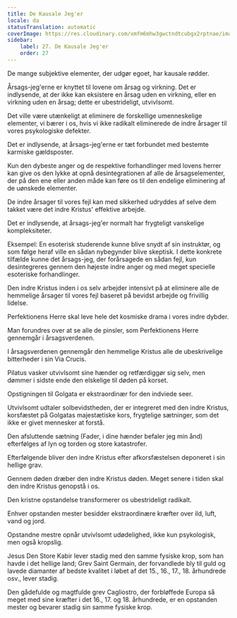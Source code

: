 ```yaml
---
title: De Kausale Jeg'er
locale: da
statusTranslation: automatic
coverImage: https://res.cloudinary.com/xmfm6mhw3gwctndtcubgx2rptnae/image/upload/v1741354419/small_cover_la_gran_rebelion_28716e29d2.webp
sidebar:
    label: 27. De Kausale Jeg'er
    order: 27
---
```

De mange subjektive elementer, der udgør egoet, har kausale rødder.

Årsags-jeg'erne er knyttet til lovene om årsag og virkning. Det er indlysende, at der ikke kan eksistere en årsag uden en virkning, eller en virkning uden en årsag; dette er ubestrideligt, utvivlsomt.

Det ville være utænkeligt at eliminere de forskellige umenneskelige elementer, vi bærer i os, hvis vi ikke radikalt eliminerede de indre årsager til vores psykologiske defekter.

Det er indlysende, at årsags-jeg'erne er tæt forbundet med bestemte karmiske gældsposter.

Kun den dybeste anger og de respektive forhandlinger med lovens herrer kan give os den lykke at opnå desintegrationen af alle de årsagselementer, der på den ene eller anden måde kan føre os til den endelige eliminering af de uønskede elementer.

De indre årsager til vores fejl kan med sikkerhed udryddes af selve dem takket være det indre Kristus' effektive arbejde.

Det er indlysende, at årsags-jeg'er normalt har frygteligt vanskelige kompleksiteter.

Eksempel: En esoterisk studerende kunne blive snydt af sin instruktør, og som følge heraf ville en sådan nybegynder blive skeptisk. I dette konkrete tilfælde kunne det årsags-jeg, der forårsagede en sådan fejl, kun desintegreres gennem den højeste indre anger og med meget specielle esoteriske forhandlinger.

Den indre Kristus inden i os selv arbejder intensivt på at eliminere alle de hemmelige årsager til vores fejl baseret på bevidst arbejde og frivillig lidelse.

Perfektionens Herre skal leve hele det kosmiske drama i vores indre dybder.

Man forundres over at se alle de pinsler, som Perfektionens Herre gennemgår i årsagsverdenen.

I årsagsverdenen gennemgår den hemmelige Kristus alle de ubeskrivelige bitterheder i sin Via Crucis.

Pilatus vasker utvivlsomt sine hænder og retfærdiggør sig selv, men dømmer i sidste ende den elskelige til døden på korset.

Opstigningen til Golgata er ekstraordinær for den indviede seer.

Utvivlsomt udtaler solbevidstheden, der er integreret med den indre Kristus, korsfæstet på Golgatas majestætiske kors, frygtelige sætninger, som det ikke er givet mennesker at forstå.

Den afsluttende sætning (Fader, i dine hænder befaler jeg min ånd) efterfølges af lyn og torden og store katastrofer.

Efterfølgende bliver den indre Kristus efter afkorsfæstelsen deponeret i sin hellige grav.

Gennem døden dræber den indre Kristus døden. Meget senere i tiden skal den indre Kristus genopstå i os.

Den kristne opstandelse transformerer os ubestrideligt radikalt.

Enhver opstanden mester besidder ekstraordinære kræfter over ild, luft, vand og jord.

Opstandne mestre opnår utvivlsomt udødelighed, ikke kun psykologisk, men også kropslig.

Jesus Den Store Kabir lever stadig med den samme fysiske krop, som han havde i det hellige land; Grev Saint Germain, der forvandlede bly til guld og lavede diamanter af bedste kvalitet i løbet af det 15., 16., 17., 18. århundrede osv., lever stadig.

Den gådefulde og magtfulde grev Cagliostro, der forbløffede Europa så meget med sine kræfter i det 16., 17. og 18. århundrede, er en opstanden mester og bevarer stadig sin samme fysiske krop.

